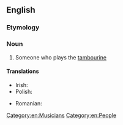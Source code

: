 ==English==

===Etymology===
{{suffix|tambourine|ist|lang=en}}

===Noun===
{{en-noun}}

# Someone who plays the [[tambourine]]

====Translations====
{{trans-top|someone who plays the tambourine}}
* Irish: {{t|ga|tiompánaí|m}}
* Polish: {{t+|pl|tamburynista|m}}
{{trans-mid}}
* Romanian: {{t|ro|tamburinist|m}}
{{trans-bottom}}

[[Category:en:Musicians]]
[[Category:en:People]]